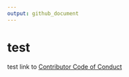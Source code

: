```yaml
---
output: github_document
---
```


# test

test link to [Contributor Code of Conduct](.github/CODE_OF_CONDUCT.md)
